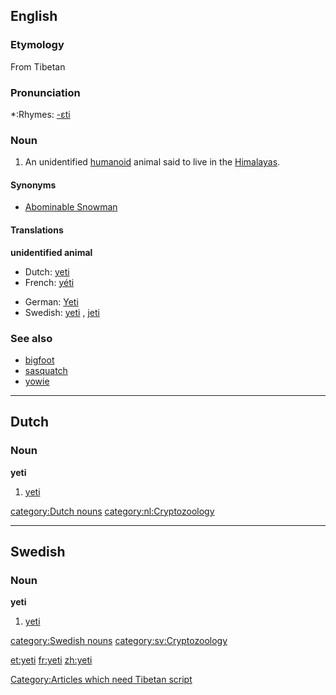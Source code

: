 {{see|Yeti|yéti}}
==English==
{{wikipedia}}
===Etymology===
From Tibetan [[Category:Articles which need Tibetan script]]

===Pronunciation===
*:Rhymes: [[Rhymes:English:-ɛti|-ɛti]]

===Noun===
{{en-noun}}

# {{cryptozoology}} An unidentified [[humanoid]] animal said to live in the [[Himalayas]].

====Synonyms====
*[[Abominable Snowman]]

====Translations====
'''unidentified animal'''
{{top}}
*Dutch: [[#Dutch|yeti]] {{m}}
*French: [[yéti]] {{m}}
{{mid}}
*German: [[Yeti]] {{m}}
*Swedish: [[#Swedish|yeti]] {{c}}, [[jeti]] {{c}}
{{bottom}}

===See also===
*[[bigfoot]]
*[[sasquatch]]
*[[yowie]]

----

==Dutch==

===Noun===
'''yeti''' {{m}}

# {{cryptozoology}} [[yeti#English|yeti]]

[[category:Dutch nouns]]
[[category:nl:Cryptozoology]]
----

==Swedish==

===Noun===
'''yeti''' {{c}}

# {{cryptozoology}} [[yeti#English|yeti]]

[[category:Swedish nouns]]
[[category:sv:Cryptozoology]]

[[et:yeti]]
[[fr:yeti]]
[[zh:yeti]]